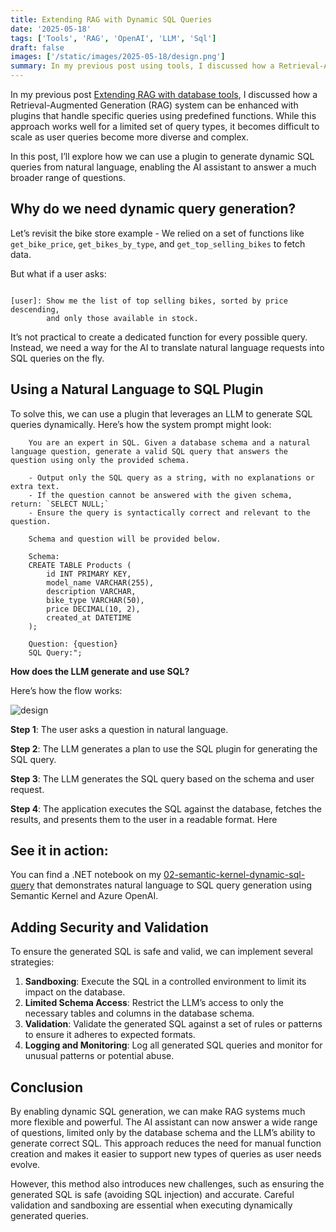 ```yaml
---
title: Extending RAG with Dynamic SQL Queries
date: '2025-05-18'
tags: ['Tools', 'RAG', 'OpenAI', 'LLM', 'Sql']
draft: false
images: ['/static/images/2025-05-18/design.png']
summary: In my previous post using tools, I discussed how a Retrieval-Augmented Generation (RAG) system can be enhanced with plugins that handle specific queries using predefined functions. While this approach works well for a limited set of query types, it becomes difficult to scale as user queries become more diverse and complex. In this post, I’ll explore how we can use a plugin to generate dynamic SQL queries from natural language, enabling the AI assistant to answer a much broader range of questions.
---
```


In my previous post [Extending RAG with database tools](https://binarytrails.com/posts/2025/05/rag-with-tools), I discussed how a Retrieval-Augmented Generation (RAG) system can be enhanced with plugins that handle specific queries using predefined functions. While this approach works well for a limited set of query types, it becomes difficult to scale as user queries become more diverse and complex. 

In this post, I’ll explore how we can use a plugin to generate dynamic SQL queries from natural language, enabling the AI assistant to answer a much broader range of questions.


## Why do we need dynamic query generation?

Let’s revisit the bike store example - We relied on a set of functions like `get_bike_price`, `get_bikes_by_type`, and `get_top_selling_bikes` to fetch data. 

But what if a user asks:

```text

[user]: Show me the list of top selling bikes, sorted by price descending,
        and only those available in stock.

```

It’s not practical to create a dedicated function for every possible query. 
Instead, we need a way for the AI to translate natural language requests into SQL queries on the fly.

## Using a Natural Language to SQL Plugin

To solve this, we can use a plugin that leverages an LLM to generate SQL queries dynamically. Here’s how the system prompt might look:

```text
    You are an expert in SQL. Given a database schema and a natural language question, generate a valid SQL query that answers the question using only the provided schema.

    - Output only the SQL query as a string, with no explanations or extra text.
    - If the question cannot be answered with the given schema, return: `SELECT NULL;`
    - Ensure the query is syntactically correct and relevant to the question.

    Schema and question will be provided below.

    Schema: 
    CREATE TABLE Products (
        id INT PRIMARY KEY,
        model_name VARCHAR(255),
        description VARCHAR,
        bike_type VARCHAR(50),
        price DECIMAL(10, 2),
        created_at DATETIME
    );

    Question: {question}
    SQL Query:"; 

```

**How does the LLM generate and use SQL?**

Here’s how the flow works:

![design](/static/images/2025-05-18/design.png)


**Step 1**: The user asks a question in natural language.

**Step 2**: The LLM generates a plan to use the SQL plugin for generating the SQL query.

**Step 3**: The LLM generates the SQL query based on the schema and user request.

**Step 4**: The application executes the SQL against the database, fetches the results, and presents them to the user in a readable format. Here 

## See it in action:

You can find a .NET notebook on my [02-semantic-kernel-dynamic-sql-query](https://github.com/rakeshl4/ai-examples/tree/main/02-semantic-kernel-dynamic-sql-query) that demonstrates natural language to SQL query generation using Semantic Kernel and Azure OpenAI.

## Adding Security and Validation

To ensure the generated SQL is safe and valid, we can implement several strategies:

1. **Sandboxing**: Execute the SQL in a controlled environment to limit its impact on the database.
2. **Limited Schema Access**: Restrict the LLM’s access to only the necessary tables and columns in the database schema.
3. **Validation**: Validate the generated SQL against a set of rules or patterns to ensure it adheres to expected formats.
4. **Logging and Monitoring**: Log all generated SQL queries and monitor for unusual patterns or potential abuse.

## Conclusion

By enabling dynamic SQL generation, we can make RAG systems much more flexible and powerful. The AI assistant can now answer a wide range of questions, limited only by the database schema and the LLM’s ability to generate correct SQL. This approach reduces the need for manual function creation and makes it easier to support new types of queries as user needs evolve.

However, this method also introduces new challenges, such as ensuring the generated SQL is safe (avoiding SQL injection) and accurate. Careful validation and sandboxing are essential when executing dynamically generated queries.
